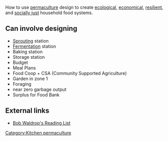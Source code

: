 How to use [[permaculture]] design to create [[ecological]], [[economical]], [[resilient]], and [[social justice|socially just]] household food systems.

==Can involve designing== 

* [[Sprouting]] station
* [[Fermentation]] station
* Baking station
* Storage station
* Budget
* Meal Plans 
* Food Coop + CSA (Community Supported Agriculture)
* Garden in zone 1
* Foraging
* near zero garbage output
* Surplus for Food Bank

== External links ==
* [http://www.energyconservationinfo.org/kitchpermreadings.pdf Bob Waldrop's Reading List]

{{stub}}

[[Category:Kitchen permaculture]]